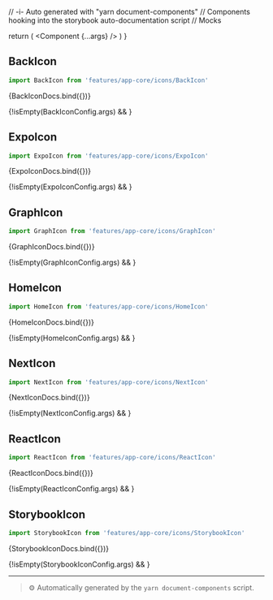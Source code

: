 // -i- Auto generated with "yarn document-components"
// Components hooking into the storybook auto-documentation script
// Mocks

<Meta title="features / app-core / icons" />

  return (
    <StoryContextProviders>
      <Component {...args} />
    </StoryContextProviders>
  )
}

## BackIcon


```typescript
import BackIcon from 'features/app-core/icons/BackIcon'
```


<Canvas>
    <Story
        name="BackIcon"
        args={BackIconConfig.args}
        argTypes={BackIconConfig.argTypes}
    >
      {BackIconDocs.bind({})}
    </Story>
</Canvas>

{!isEmpty(BackIconConfig.args) && <ArgsTable story="BackIcon" />}


## ExpoIcon


```typescript
import ExpoIcon from 'features/app-core/icons/ExpoIcon'
```


<Canvas>
    <Story
        name="ExpoIcon"
        args={ExpoIconConfig.args}
        argTypes={ExpoIconConfig.argTypes}
    >
      {ExpoIconDocs.bind({})}
    </Story>
</Canvas>

{!isEmpty(ExpoIconConfig.args) && <ArgsTable story="ExpoIcon" />}


## GraphIcon


```typescript
import GraphIcon from 'features/app-core/icons/GraphIcon'
```


<Canvas>
    <Story
        name="GraphIcon"
        args={GraphIconConfig.args}
        argTypes={GraphIconConfig.argTypes}
    >
      {GraphIconDocs.bind({})}
    </Story>
</Canvas>

{!isEmpty(GraphIconConfig.args) && <ArgsTable story="GraphIcon" />}


## HomeIcon


```typescript
import HomeIcon from 'features/app-core/icons/HomeIcon'
```


<Canvas>
    <Story
        name="HomeIcon"
        args={HomeIconConfig.args}
        argTypes={HomeIconConfig.argTypes}
    >
      {HomeIconDocs.bind({})}
    </Story>
</Canvas>

{!isEmpty(HomeIconConfig.args) && <ArgsTable story="HomeIcon" />}


## NextIcon


```typescript
import NextIcon from 'features/app-core/icons/NextIcon'
```


<Canvas>
    <Story
        name="NextIcon"
        args={NextIconConfig.args}
        argTypes={NextIconConfig.argTypes}
    >
      {NextIconDocs.bind({})}
    </Story>
</Canvas>

{!isEmpty(NextIconConfig.args) && <ArgsTable story="NextIcon" />}


## ReactIcon


```typescript
import ReactIcon from 'features/app-core/icons/ReactIcon'
```


<Canvas>
    <Story
        name="ReactIcon"
        args={ReactIconConfig.args}
        argTypes={ReactIconConfig.argTypes}
    >
      {ReactIconDocs.bind({})}
    </Story>
</Canvas>

{!isEmpty(ReactIconConfig.args) && <ArgsTable story="ReactIcon" />}


## StorybookIcon


```typescript
import StorybookIcon from 'features/app-core/icons/StorybookIcon'
```


<Canvas>
    <Story
        name="StorybookIcon"
        args={StorybookIconConfig.args}
        argTypes={StorybookIconConfig.argTypes}
    >
      {StorybookIconDocs.bind({})}
    </Story>
</Canvas>

{!isEmpty(StorybookIconConfig.args) && <ArgsTable story="StorybookIcon" />}









---

> ⚙️ Automatically generated by the `yarn document-components` script.

